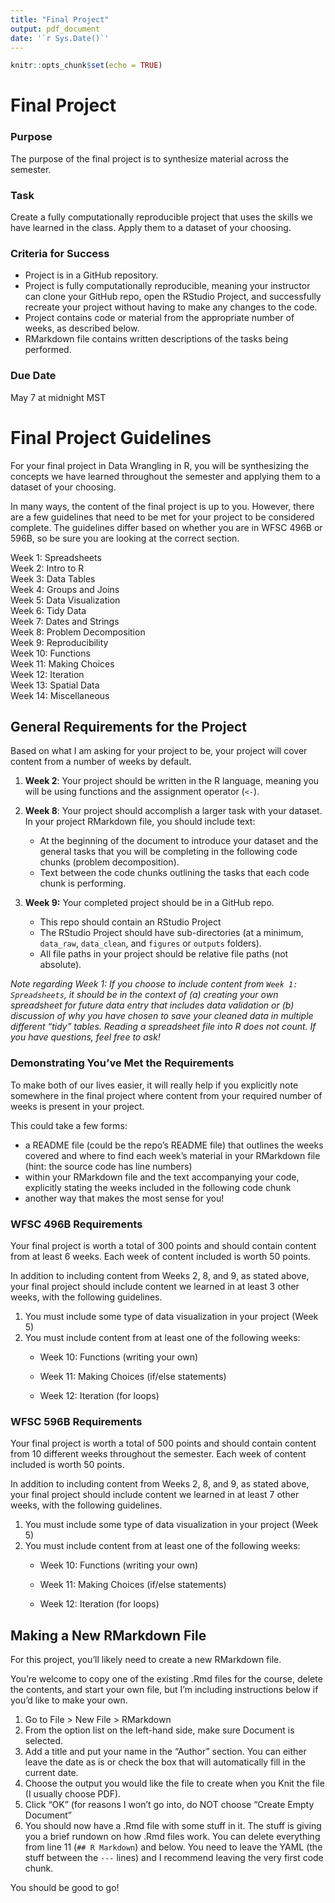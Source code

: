 ```yaml
---
title: "Final Project"
output: pdf_document
date: '`r Sys.Date()`'
---
```


```r
knitr::opts_chunk$set(echo = TRUE)
```

# Final Project

### Purpose

The purpose of the final project is to synthesize material across the semester.

### Task

Create a fully computationally reproducible project that uses the skills we have learned in the class. Apply them to a dataset of your choosing.

### Criteria for Success

-   Project is in a GitHub repository.
-   Project is fully computationally reproducible, meaning your instructor can clone your GitHub repo, open the RStudio Project, and successfully recreate your project without having to make any changes to the code.
-   Project contains code or material from the appropriate number of weeks, as described below.
-   RMarkdown file contains written descriptions of the tasks being performed.

### Due Date

May 7 at midnight MST

# Final Project Guidelines

For your final project in Data Wrangling in R, you will be synthesizing the concepts we have learned throughout the semester and applying them to a dataset of your choosing.

In many ways, the content of the final project is up to you. However, there are a few guidelines that need to be met for your project to be considered complete. The guidelines differ based on whether you are in WFSC 496B or 596B, so be sure you are looking at the correct section.

Week 1: Spreadsheets\
Week 2: Intro to R\
Week 3: Data Tables\
Week 4: Groups and Joins\
Week 5: Data Visualization\
Week 6: Tidy Data\
Week 7: Dates and Strings\
Week 8: Problem Decomposition\
Week 9: Reproducibility\
Week 10: Functions\
Week 11: Making Choices\
Week 12: Iteration\
Week 13: Spatial Data\
Week 14: Miscellaneous

## General Requirements for the Project

Based on what I am asking for your project to be, your project will cover content from a number of weeks by default.

1.  **Week 2**: Your project should be written in the R language, meaning you will be using functions and the assignment operator (`<-`).

2.  **Week 8**: Your project should accomplish a larger task with your dataset. In your project RMarkdown file, you should include text:

    -   At the beginning of the document to introduce your dataset and the general tasks that you will be completing in the following code chunks (problem decomposition).
    -   Text between the code chunks outlining the tasks that each code chunk is performing.

3.  **Week 9:** Your completed project should be in a GitHub repo.

    -   This repo should contain an RStudio Project
    -   The RStudio Project should have sub-directories (at a minimum, `data_raw`, `data_clean`, and `figures` or `outputs` folders).
    -   All file paths in your project should be relative file paths (not absolute).

*Note regarding Week 1:* *If you choose to include content from `Week 1: Spreadsheets`, it should be in the context of (a) creating your own spreadsheet for future data entry that includes data validation or (b) discussion of why you have chosen to save your cleaned data in multiple different "tidy" tables. Reading a spreadsheet file into R does not count. If you have questions, feel free to ask!*

### Demonstrating You've Met the Requirements

To make both of our lives easier, it will really help if you explicitly note somewhere in the final project where content from your required number of weeks is present in your project.

This could take a few forms:

-   a README file (could be the repo's README file) that outlines the weeks covered and where to find each week's material in your RMarkdown file (hint: the source code has line numbers)
-   within your RMarkdown file and the text accompanying your code, explicitly stating the weeks included in the following code chunk
-   another way that makes the most sense for you!

### WFSC 496B Requirements

Your final project is worth a total of 300 points and should contain content from at least 6 weeks. Each week of content included is worth 50 points.

In addition to including content from Weeks 2, 8, and 9, as stated above, your final project should include content we learned in at least 3 other weeks, with the following guidelines.

1.  You must include some type of data visualization in your project (Week 5)
2.  You must include content from at least one of the following weeks:
    -   Week 10: Functions (writing your own)

    -   Week 11: Making Choices (if/else statements)

    -   Week 12: Iteration (for loops)

### WFSC 596B Requirements

Your final project is worth a total of 500 points and should contain content from 10 different weeks throughout the semester. Each week of content included is worth 50 points.

In addition to including content from Weeks 2, 8, and 9, as stated above, your final project should include content we learned in at least 7 other weeks, with the following guidelines.

1.  You must include some type of data visualization in your project (Week 5)
2.  You must include content from at least one of the following weeks:
    -   Week 10: Functions (writing your own)

    -   Week 11: Making Choices (if/else statements)

    -   Week 12: Iteration (for loops)

## Making a New RMarkdown File

For this project, you'll likely need to create a new RMarkdown file.

You're welcome to copy one of the existing .Rmd files for the course, delete the contents, and start your own file, but I'm including instructions below if you'd like to make your own.

1.  Go to File \> New File \> RMarkdown
2.  From the option list on the left-hand side, make sure Document is selected.
3.  Add a title and put your name in the "Author" section. You can either leave the date as is or check the box that will automatically fill in the current date.
4.  Choose the output you would like the file to create when you Knit the file (I usually choose PDF).
5.  Click "OK" (for reasons I won't go into, do NOT choose "Create Empty Document"
6.  You should now have a .Rmd file with some stuff in it. The stuff is giving you a brief rundown on how .Rmd files work. You can delete everything from line 11 (`## R Markdown`) and below. You need to leave the YAML (the stuff between the `---` lines) and I recommend leaving the very first code chunk.

You should be good to go!
